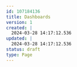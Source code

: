 ---
id: 107184136
title: Dashboards
version: 1
created: |
  2024-03-28 14:17:12.536
updated: |
  2024-03-28 14:17:12.536
status: draft
type: Page
---


